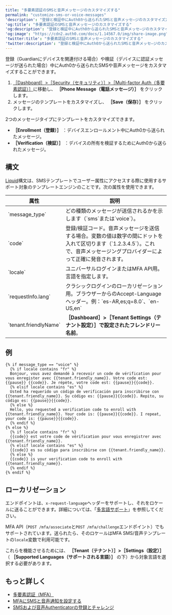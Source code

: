 ```yaml
---
title: "多要素認証のSMSと音声メッセージのカスタマイズする"
permalink: "customize-sms-or-voice-messages"
'description': "登録と検証中にAuth0から送られたSMSと音声メッセ―ジのカスタマイズ方法について説明します。"
'og:title': "多要素認証のSMSと音声メッセージのカスタマイズする"
'og:description': "登録と検証中にAuth0から送られたSMSと音声メッセ―ジのカスタマイズ方法について説明します。"
'og:image': "https://cdn2.auth0.com/docs/1.14567.0/img/share-image.png"
'twitter:title': "多要素認証のSMSと音声メッセージのカスタマイズする"
'twitter:description': "登録と検証中にAuth0から送られたSMSと音声メッセ―ジのカスタマイズ方法について説明します。"
---
```


登録（Guardianにデバイスを関連付ける場合）や検証（デバイスに認証メッセージが送られた場合）中にAuth0から送られたSMSや音声メッセージをカスタマイズすることができます。

1. [［Dashboard］>［Security（セキュリティ）］>［Multi-factor Auth（多要素認証）］](https://manage.auth0.com/#/security/mfa)に移動し、 **［Phone Message（電話メッセ―ジ）］** をクリックします。
2. メッセージのテンプレートをカスタマイズし、 **［Save（保存）］** をクリックします。

2つのメッセージタイプにテンプレートをカスタマイズできます。

* **［Enrollment（登録）］** ：デバイスエンロールメント中にAuth0から送られたメッセージ。
* **［Verification（検証）］** ：デバイスの所有を検証するためにAuth0から送られたメッセージ。

## 構文

[Liquid](https://github.com/Shopify/liquid/wiki/Liquid-for-Designers)構文は、SMSテンプレートでユーザー属性にアクセスする際に使用するサポート対象のテンプレートエンジンのことです。次の属性を使用できます。

<table class="table"><thead>
<tr>
<th>属性</th>
<th>説明</th>
</tr>
</thead>
<tbody>
<tr>
<td>`message_type`</td>
<td>どの種類のメッセージが送信されるかを示します（`sms`または`voice`）。</td>
</tr>
<tr>
<td>`code`</td>
<td>登録/検証コード。音声メッセージを送信する場合。変数の値は数字の間にドットを入れて区切ります（`1.2.3.4.5`）。これで、音声メッセージングプロバイダーによって正確に発音されます。</td>
</tr>
<tr>
<td>`locale`</td>
<td>ユニバーサルログインまたはMFA API用。言語を指定します。</td>
</tr>
<tr>
<td>`requestInfo.lang`</td>
<td>クラシックログインのローカリゼーション用。ブラウザーからのAccept-Languageヘッダー。例：`es-AR,es;q=8.0`、`en-US,en`</td>
</tr>
<tr>
<td>`tenant.friendlyName`</td>
<td><b>［Dashboard］&gt;［Tenant Settings（テナント設定）］<b>で設定された</b>フレンドリー名前</b>。</td>
</tr>
</tbody>
</table>

## 例

```liquid lines
{% if message_type == "voice" %}
  {% if locale contains "fr" %}
  Bonjour, vous avez demandé à recevoir un code de vérification pour vous enregister avec {{tenant.friendly_name}}. Votre code est: {{pause}} {{code}}. Je répète, votre code est: {{pause}}{{code}}.
  {% elsif locale contains "es" %}
  Usted ha requerido un código de verificación para inscribirse con {{tenant.friendly_name}}. Su código es: {{pause}}{{code}}. Repito, su código es: {{pause}}{{code}}.
  {% else %}
  Hello, you requested a verification code to enroll with {{tenant.friendly_name}}. Your code is: {{pause}}{{code}}. I repeat, your code is: {{pause}}{{code}}.
  {% endif %}
{% else %}
  {% if locale contains "fr" %}
  {{code}} est votre code de vérification pour vous enregistrer avec {{tenant.friendly_name}}.
  {% elsif locale contains "es" %}
  {{code}} es su código para inscribirse con {{tenant.friendly_name}}.
  {% else %}
  {{code}} is your verification code to enroll with {{tenant.friendly_name}}.
  {% endif %}
{% endif %}
```

## ローカリゼーション

エンドポイントは、`x-request-language`ヘッダーをサポートし、それをロケールに送ることができます。詳細については、「[多言語サポート](/docs/ja-jp/connections/passwordless/guides/sms-otp#multi-language-support)」を参照してください。

<Tooltip data-tooltip-id="react-containers-DefinitionTooltip-0" href="/docs/ja-jp/glossary?term=multifactor-authentication" tip="多要素認証（MFA）: ユーザー名とパスワードに加えて、SMS経由のコードなどの要素を使用するユーザー認証プロセス。" cta="用語集の表示">MFA</Tooltip> API（`POST /mfa/associate`と`POST /mfa/challenge`エンドポイント）でもサポートされています。送られたら、そのロケールはMFA SMS/音声テンプレートの`locale`変数で利用可能です。

これらを機能させるためには、 **［Tenant（テナント）］>［Settings（設定）］** （ **［Supported Languages（サポートされる言語）］** の下）から対象言語を選択する必要があります。

## もっと詳しく

* [多要素認証（MFA）](/docs/ja-jp/secure/multi-factor-authentication)
* [MFAにSMSと音声通知を設定する](/docs/ja-jp/secure/multi-factor-authentication/multi-factor-authentication-factors/configure-sms-voice-notifications-mfa)
* [SMSおよび音声Authenticatorの登録とチャレンジ](/docs/ja-jp/secure/multi-factor-authentication/authenticate-using-ropg-flow-with-mfa/enroll-challenge-sms-voice-authenticators)